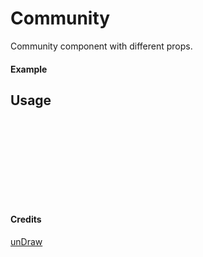 
<Meta of={Community} title="unDraw/Community" />

# Community

Community component with different props.

#### Example

<Canvas of={Community.Primary} />

## Usage

```ts
import { Community } from "yadl-ui";

const Example = () => {
  return (
      <Community />
  );
};

export default Example;
```

#### Credits
[unDraw](https://undraw.co/illustrations)
